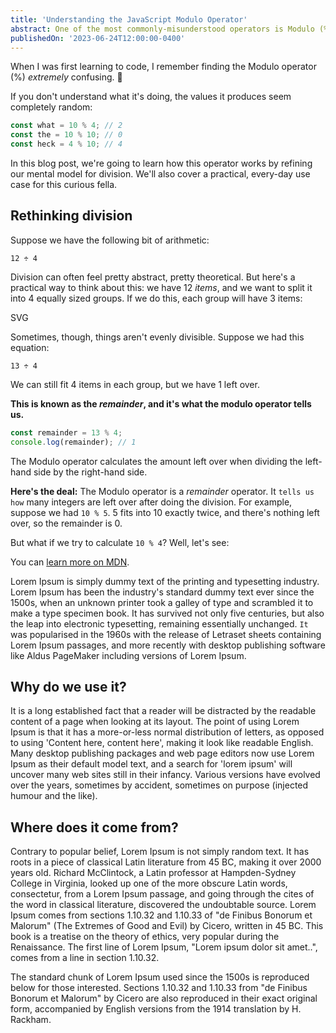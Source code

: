 ```yaml
---
title: 'Understanding the JavaScript Modulo Operator'
abstract: One of the most commonly-misunderstood operators is Modulo (%). In this tutorial, we'll unpack exactly what this little bugger does, and learn how it can help us solve practical problems.
publishedOn: '2023-06-24T12:00:00-0400'
---
```


When I was first learning to code, I remember finding the Modulo operator (%) _extremely_ confusing. 😬

If you don't understand what it's doing, the values it produces seem completely random:

```js
const what = 10 % 4; // 2
const the = 10 % 10; // 0
const heck = 4 % 10; // 4
```

In this blog post, we're going to learn how this operator works by refining our mental model for division. We'll also cover a practical, every-day use case for this curious fella.

## Rethinking division

Suppose we have the following bit of arithmetic:

```
12 ÷ 4
```

Division can often feel pretty abstract, pretty theoretical. But here's a practical way to think about this: we have 12 _items_, and we want to split it into 4 equally sized groups. If we do this, each group will have 3 items:

SVG

Sometimes, though, things aren't evenly divisible. Suppose we had this equation:

```
13 ÷ 4
```

We can still fit 4 items in each group, but we have 1 left over.

**This is known as the _remainder_, and it's what the modulo operator tells us.**

```js
const remainder = 13 % 4;
console.log(remainder); // 1
```

The Modulo operator calculates the amount left over when dividing the left-hand side by the right-hand side.

**Here's the deal:** The Modulo operator is a _remainder_ operator. It `tells us how` many integers are left over after doing the division. For example, suppose we had `10 % 5`. 5 fits into 10 exactly twice, and there's nothing left over, so the remainder is 0.

But what if we try to calculate `10 % 4`? Well, let's see:

<ModuloDemo dividend={11} divisor={4} />

You can [learn more on MDN](https://developer.mozilla.org/en-US/docs/Web/JavaScript/Reference/Operators/Remainder).

Lorem Ipsum is simply dummy text of the printing and typesetting industry. Lorem Ipsum has been the industry's standard dummy text ever since the 1500s, when an unknown printer took a galley of type and scrambled it to make a type specimen book. It has survived not only five centuries, but also the leap into electronic typesetting, remaining essentially unchanged. `It` was popularised in the 1960s with the release of Letraset sheets containing Lorem Ipsum passages, and more recently with desktop publishing software like Aldus PageMaker including versions of Lorem Ipsum.

## Why do we use it?

It is a long established fact that a reader will be distracted by the readable content of a page when looking at its layout. The point of using Lorem Ipsum is that it has a more-or-less normal distribution of letters, as opposed to using 'Content here, content here', making it look like readable English. Many desktop publishing packages and web page editors now use Lorem Ipsum as their default model text, and a search for 'lorem ipsum' will uncover many web sites still in their infancy. Various versions have evolved over the years, sometimes by accident, sometimes on purpose (injected humour and the like).

## Where does it come from?

Contrary to popular belief, Lorem Ipsum is not simply random text. It has roots in a piece of classical Latin literature from 45 BC, making it over 2000 years old. Richard McClintock, a Latin professor at Hampden-Sydney College in Virginia, looked up one of the more obscure Latin words, consectetur, from a Lorem Ipsum passage, and going through the cites of the word in classical literature, discovered the undoubtable source. Lorem Ipsum comes from sections 1.10.32 and 1.10.33 of "de Finibus Bonorum et Malorum" (The Extremes of Good and Evil) by Cicero, written in 45 BC. This book is a treatise on the theory of ethics, very popular during the Renaissance. The first line of Lorem Ipsum, "Lorem ipsum dolor sit amet..", comes from a line in section 1.10.32.

The standard chunk of Lorem Ipsum used since the 1500s is reproduced below for those interested. Sections 1.10.32 and 1.10.33 from "de Finibus Bonorum et Malorum" by Cicero are also reproduced in their exact original form, accompanied by English versions from the 1914 translation by H. Rackham.
